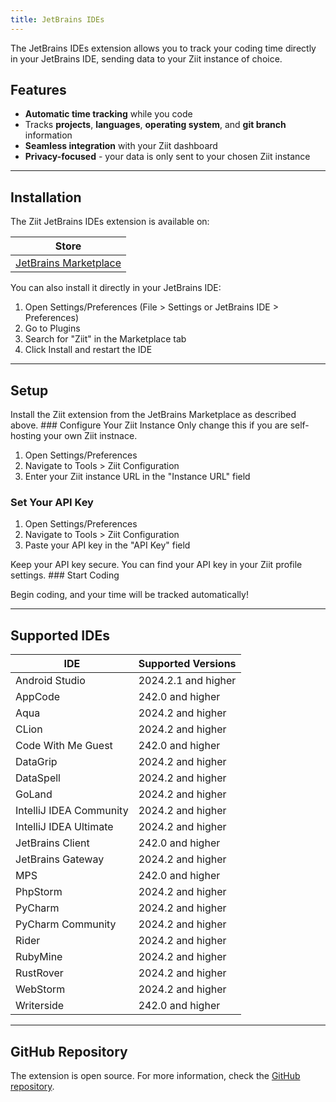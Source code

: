 ```yaml
---
title: JetBrains IDEs
---
```



The JetBrains IDEs extension allows you to track your coding time directly in your JetBrains IDE, sending data to your Ziit instance of choice.

## Features

- **Automatic time tracking** while you code
- Tracks **projects**, **languages**, **operating system**, and **git branch** information
- **Seamless integration** with your Ziit dashboard
- **Privacy-focused** - your data is only sent to your chosen Ziit instance

---

## Installation

The Ziit JetBrains IDEs extension is available on:

| Store                                                                    |
| ------------------------------------------------------------------------ |
| [JetBrains Marketplace](https://plugins.jetbrains.com/plugin/27391-ziit) |

You can also install it directly in your JetBrains IDE:

1. Open Settings/Preferences (File > Settings or JetBrains IDE > Preferences)
2. Go to Plugins
3. Search for "Ziit" in the Marketplace tab
4. Click Install and restart the IDE

---

## Setup

<Steps>
<Step>
Install the Ziit extension from the JetBrains Marketplace as described above.
</Step>
<Step>
### Configure Your Ziit Instance

<Callout title="Info" type="info">
  Only change this if you are self-hosting your own Ziit instnace.
</Callout>

1. Open Settings/Preferences
2. Navigate to Tools > Ziit Configuration
3. Enter your Ziit instance URL in the "Instance URL" field

</Step>
<Step>

### Set Your API Key

1. Open Settings/Preferences
2. Navigate to Tools > Ziit Configuration
3. Paste your API key in the "API Key" field

<Callout title="Note" type="warn">
  Keep your API key secure. You can find your API key in your Ziit profile settings.
</Callout>
</Step>
<Step>
### Start Coding

Begin coding, and your time will be tracked automatically!

</Step>
</Steps>

---

## Supported IDEs

| IDE                     | Supported Versions  |
| ----------------------- | ------------------- |
| Android Studio          | 2024.2.1 and higher |
| AppCode                 | 242.0 and higher    |
| Aqua                    | 2024.2 and higher   |
| CLion                   | 2024.2 and higher   |
| Code With Me Guest      | 242.0 and higher    |
| DataGrip                | 2024.2 and higher   |
| DataSpell               | 2024.2 and higher   |
| GoLand                  | 2024.2 and higher   |
| IntelliJ IDEA Community | 2024.2 and higher   |
| IntelliJ IDEA Ultimate  | 2024.2 and higher   |
| JetBrains Client        | 242.0 and higher    |
| JetBrains Gateway       | 2024.2 and higher   |
| MPS                     | 242.0 and higher    |
| PhpStorm                | 2024.2 and higher   |
| PyCharm                 | 2024.2 and higher   |
| PyCharm Community       | 2024.2 and higher   |
| Rider                   | 2024.2 and higher   |
| RubyMine                | 2024.2 and higher   |
| RustRover               | 2024.2 and higher   |
| WebStorm                | 2024.2 and higher   |
| Writerside              | 242.0 and higher    |

---

## GitHub Repository

The extension is open source. For more information, check the [GitHub repository](https://github.com/0PandaDEV/ziit-jetbrains).
